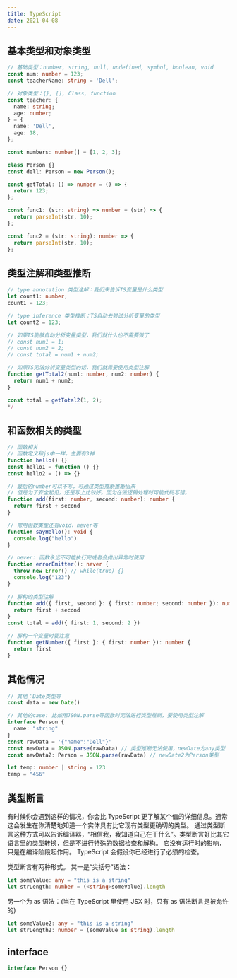 ```yaml
---
title: TypeScript
date: 2021-04-08
---
```


## 基本类型和对象类型

```TypeScript
// 基础类型：number, string, null, undefined, symbol, boolean, void
const num: number = 123;
const teacherName: string = 'Dell';

// 对象类型：{}, [], Class, function
const teacher: {
  name: string;
  age: number;
} = {
  name: 'Dell',
  age: 18,
};

const numbers: number[] = [1, 2, 3];

class Person {}
const dell: Person = new Person();

const getTotal: () => number = () => {
  return 123;
};

const func1: (str: string) => number = (str) => {
  return parseInt(str, 10);
};

const func2 = (str: string): number => {
  return parseInt(str, 10);
};
```

## 类型注解和类型推断

```ts
// type annotation 类型注解：我们来告诉TS变量是什么类型
let count1: number;
count1 = 123;

// type inference 类型推断：TS自动去尝试分析变量的类型
let count2 = 123;

// 如果TS能够自动分析变量类型，我们就什么也不需要做了
// const num1 = 1;
// const num2 = 2;
// const total = num1 + num2;

// 如果TS无法分析变量类型的话，我们就需要使用类型注解
function getTotal2(num1: number, num2: number) {
  return num1 + num2;
}

const total = getTotal2(1, 2);
*/
```

## 和函数相关的类型

```ts
// 函数相关
// 函数定义和js中一样，主要有3种
function hello() {}
const hello1 = function () {}
const hello2 = () => {}

// 最后的number可以不写，可通过类型推断推断出来
// 但是为了安全起见，还是写上比较好。因为在做逻辑处理时可能代码写错。
function add(first: number, second: number): number {
  return first + second
}

// 常用函数类型还有void、never等
function sayHello(): void {
  console.log("hello")
}

// never: 函数永远不可能执行完或者会抛出异常时使用
function errorEmitter(): never {
  throw new Error() // while(true) {}
  console.log("123")
}

// 解构的类型注解
function add({ first, second }: { first: number; second: number }): number {
  return first + second
}
const total = add({ first: 1, second: 2 })

// 解构一个变量时要注意
function getNumber({ first }: { first: number }): number {
  return first
}
```

## 其他情况

```ts
// 其他：Date类型等
const data = new Date()

// 其他的case: 比如用JSON.parse等函数时无法进行类型推断，要使用类型注解
interface Person {
  name: "string"
}
const rawData = '{"name":"Dell"}'
const newData = JSON.parse(rawData) // 类型推断无法使用，newDate为any类型
const newData2: Person = JSON.parse(rawData) // newDate2为Person类型

let temp: number | string = 123
temp = "456"
```

## 类型断言

有时候你会遇到这样的情况，你会比 TypeScript 更了解某个值的详细信息。通常这会发生在你清楚地知道一个实体具有比它现有类型更确切的类型。
通过类型断言这种方式可以告诉编译器，“相信我，我知道自己在干什么”。类型断言好比其它语言里的类型转换，但是不进行特殊的数据检查和解构。
它没有运行时的影响，只是在编译阶段起作用。 TypeScript 会假设你已经进行了必须的检查。

类型断言有两种形式。 其一是“尖括号”语法：

```ts
let someValue: any = "this is a string"
let strLength: number = (<string>someValue).length
```

另一个为 as 语法：(当在 TypeScript 里使用 JSX 时，只有 as 语法断言是被允许的)

```ts
let someValue2: any = "this is a string"
let strLength2: number = (someValue as string).length
```

## interface

```ts
interface Person {}
```
